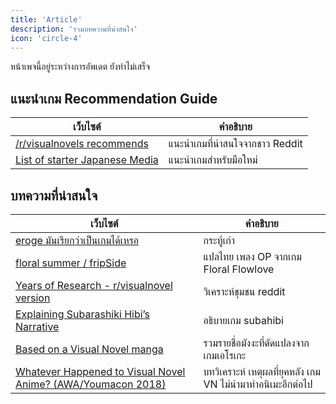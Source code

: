 ```yaml
---
title: 'Article'
description: 'รวมบทความที่น่าสนใจ'
icon: 'circle-4'
---
```


<Note>หน้าเพจนี้อยู่ระหว่างการอัพเดต ยังทำไม่เสร็จ</Note>


## แนะนำเกม Recommendation Guide

| **เว็บไซต์** | **คำอธิบาย** |
|-----------|---------|
| [/r/visualnovels recommends](https://i.imgur.com/AtfhUOI.jpg) | แนะนำเกมที่น่าสนใจจากชาว Reddit |
| [List of starter Japanese Media](https://docs.google.com/document/d/1KnyyDt7jimEz-dgeMSKymRaT2r3QKBPm9AzqZ6oUWAs/pub#id.cwlxotz70k6z) | แนะนำเกมสำหรับมือใหม่ |


## บทความที่น่าสนใจ

| **เว็บไซต์** | **คำอธิบาย** |
|-----------|---------|
| [eroge มันเรียกว่าเป็นเกมได้เหรอ](https://forum.overclockzone.com/forums/forum/game-forums/game-talk/562545) | กระทู้เก่า |
| [floral summer / fripSide](https://kizunatranslator.blogspot.com/2016/10/floral-summer-fripside.html) | แปลไทย เพลง OP จากเกม Floral Flowlove |
| [Years of Research - r/visualnovel version](https://pastebin.com/2dyJ1BsZ) | วิเคราะห์ชุมชน reddit |
| [Explaining Subarashiki Hibi’s Narrative](https://soratosekai.wordpress.com/2017/09/13/subahibi-narrative) | อธิบายเกม subahibi |
| [Based on a Visual Novel manga](https://www.anime-planet.com/manga/tags/based-on-a-visual-novel?page=1) | รวมรายชื่อมังงะที่ดัดแปลงจากเกมเอโรเกะ |
| [Whatever Happened to Visual Novel Anime? (AWA/Youmacon 2018)](https://www.slideshare.net/invalidname/whatever-happened-to-visual-novel-anime-awayoumacon-2018) | บทวิเคราะห์ เหตุผลที่ยุคหลัง เกม VN ไม่นำมาทำอนิเมะอีกต่อไป  |